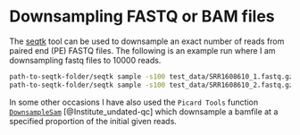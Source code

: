 # Downsampling FASTQ or BAM files {#ch:downsample}

The [seqtk](https://github.com/lh3/seqtk) tool can be used to downsample an exact number of reads from paired end (PE) FASTQ files. The following is an example run where I am downsampling fastq files to 10000 reads. 

```bash
path-to-seqtk-folder/seqtk sample -s100 test_data/SRR1608610_1.fastq.gz 10000 > test_data/sub_SRR1608610_1.fq
path-to-seqtk-folder/seqtk sample -s100 test_data/SRR1608610_2.fastq.gz 10000 > test_data/sub_SRR1608610_2.fq
```


In some other occasions I have also used the `Picard Tools` function [`DownsampleSam`](https://broadinstitute.github.io/picard/command-line-overview.html#DownsampleSam) [@Institute_undated-qc] which downsample a bamfile at a specified proportion of the initial given reads.  